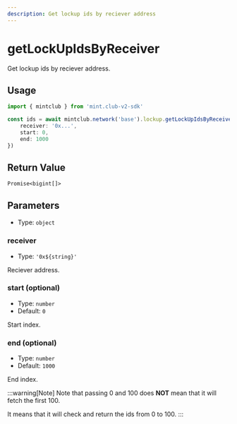 ```yaml
---
description: Get lockup ids by reciever address
---
```


# getLockUpIdsByReceiver 

Get lockup ids by reciever address.

## Usage

```ts twoslash [example.ts]
import { mintclub } from 'mint.club-v2-sdk'

const ids = await mintclub.network('base').lockup.getLockUpIdsByReceiver({
	receiver: '0x...',
	start: 0,
	end: 1000
}) 
```


## Return Value

`Promise<bigint[]>`

## Parameters

- Type: `object`

### receiver

- Type: `'0x${string}'`

Reciever address.

### start (optional)

- Type: `number`
- Default: `0`

Start index.

### end (optional)

- Type: `number`
- Default: `1000`

End index.

:::warning[Note]
Note that passing 0 and 100 does **NOT** mean that it will fetch the first 100. 

It means that it will check and return the ids from 0 to 100.
:::